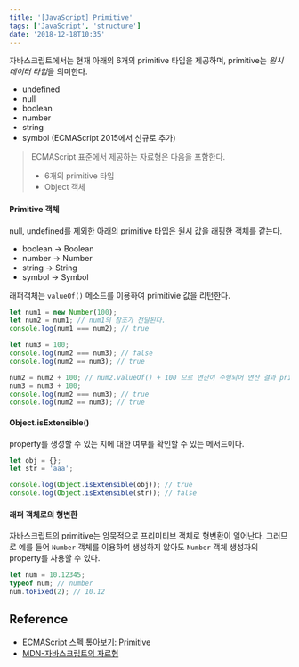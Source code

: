 ```yaml
---
title: '[JavaScript] Primitive'
tags: ['JavaScript', 'structure']
date: '2018-12-18T10:35'
---
```


<!--truncate-->

자바스크립트에서는 현재 아래의 6개의 primitive 타입을 제공하며, primitive는 *원시 데이터 타입*을 의미한다.

- undefined
- null
- boolean
- number
- string
- symbol (ECMAScript 2015에서 신규로 추가)

> ECMAScript 표준에서 제공하는 자료형은 다음을 포함한다.
>
> - 6개의 primitive 타입
> - Object 객체

#### Primitive 객체

null, undefined를 제외한 아래의 primitive 타입은 원시 값을 래핑한 객체를 같는다.

- boolean -> Boolean
- number -> Number
- string -> String
- symbol -> Symbol

래퍼객체는 `valueOf()` 메소드를 이용하여 primitivie 값을 리턴한다.

```javascript
let num1 = new Number(100);
let num2 = num1; // num1의 참조가 전달된다.
console.log(num1 === num2); // true

let num3 = 100;
console.log(num2 === num3); // false
console.log(num2 == num3); // true

num2 = num2 + 100; // num2.valueOf() + 100 으로 연산이 수행되어 연산 결과 primitivie 값이 저장된다.
num3 = num3 + 100;
console.log(num2 === num3); // true
console.log(num2 == num3); // true
```

#### Object.isExtensible()

property를 생성할 수 있는 지에 대한 여부를 확인할 수 있는 메서드이다.

```javascript
let obj = {};
let str = 'aaa';

console.log(Object.isExtensible(obj)); // true
console.log(Object.isExtensible(str)); // false
```

#### 래퍼 객체로의 형변환

자바스크립트의 primitive는 암묵적으로 프리미티브 객체로 형변환이 일어난다. 그러므로 예를 들어 `Number` 객체를 이용하여 생성하지 않아도 `Number` 객체 생성자의 property를 사용할 수 있다.

```javascript
let num = 10.12345;
typeof num; // number
num.toFixed(2); // 10.12
```

## Reference

- [ECMAScript 스펙 톺아보기: Primitive](https://meetup.toast.com/posts/143)
- [MDN-자바스크립트의 자료형](https://developer.mozilla.org/ko/docs/Web/JavaScript/Data_structures)

